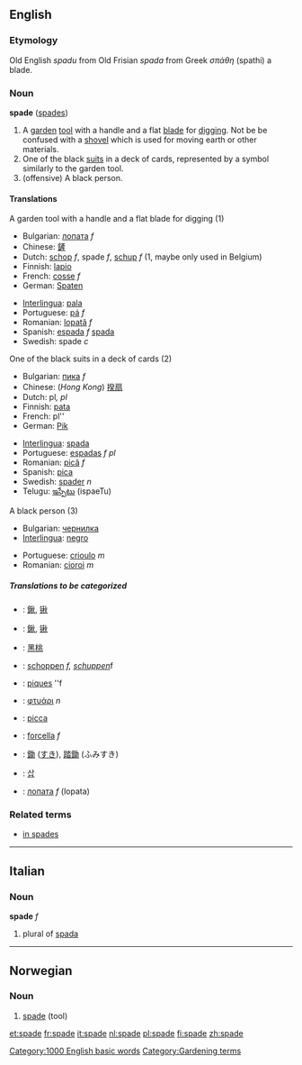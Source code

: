 ==English==

===Etymology===
Old English ''spadu'' from Old Frisian ''spada'' from Greek ''σπάθη'' (spathi) a blade.

===Noun===
'''spade''' ([[spades]])

# A [[garden]] [[tool]] with a handle and a flat [[blade]] for [[dig]]ging. Not be be confused with a [[shovel]] which is used for moving earth or other materials.
# One of the black [[suit]]s in a deck of cards, represented by a symbol similarly to the garden tool.
# (offensive) A black person.

====Translations====
;A garden tool with a handle and a flat blade for digging (1)
{{top}}
*Bulgarian: [[лопата]] ''f''
*Chinese: [[鏟]]
*Dutch: [[schop]] ''f'', spade ''f'', [[schup]] ''f'' (1, maybe only used in Belgium)
*Finnish: [[lapio]]
*French: [[cosse]] ''f''
*German: [[Spaten]]
{{mid}}
*[[Interlingua]]: [[pala]]
*Portuguese: [[pá]] ''f''
*Romanian: [[lopată]] ''f''
*Spanish: [[espada]] ''f'' [[spada]] {{f}}
*Swedish: spade ''c''
{{bottom}}

;One of the black suits in a deck of cards (2)
{{top}}
*Bulgarian: [[пика]] ''f''
*Chinese: (''Hong Kong'') [[揆扇]]
*Dutch: pl'', pl''
*Finnish: [[pata]]
*French: pl''
*German: [[Pik]]
{{mid}}
*[[Interlingua]]: [[spada]]
*Portuguese: [[espadas]] ''f pl''
*Romanian: [[pică]] ''f''
*Spanish: [[pica]]
*Swedish: [[spader]] ''n''
*Telugu: [[ఇస్పేటు]] (ispaeTu)
{{bottom}}

;A black person (3)
{{top}}
*Bulgarian: [[чернилка]]
*[[Interlingua]]: [[negro]]
{{mid}}
*Portuguese: [[crioulo]] ''m''
*Romanian: [[cioroi]] ''m''
{{bottom}}

=====Translations to be categorized=====
{{checktrans}}

*{{ttbc|Chinese Characters}}: [[鍬]], [[锹]]
*{{ttbc|Chinese}}: [[鍬]], [[锹]]
*{{ttbc|Chinese}}: [[黑桃]]
*{{ttbc|Dutch}}: [[schoppen]] ''f, [[schuppen]] ''f
*{{ttbc|French}}: [[piques]] ''f
*{{ttbc|Greek}}: [[φτυάρι]] ''n''

*{{ttbc|Interlingua}}: [[picca]]
*{{ttbc|Italian}}: [[forcella]] ''f''
*{{ttbc|Japanese}}: [[鋤]] ([[すき]]), [[踏鋤]] (ふみすき)
*{{ttbc|Korean}}: [[삽]]
*{{ttbc|Russian}}: [[лопата]] ''f'' (lopata)


[[Category:1000 English basic words]]
[[Category:Gardening terms]]

===Related terms===
*[[in spades]]
----

==Italian==
===Noun===
'''spade''' ''f''

# plural of [[spada]]

----

==Norwegian==
===Noun===
{{no-noun-m1|spad}}
#[[#English|spade]] (tool)

[[et:spade]]
[[fr:spade]]
[[it:spade]]
[[nl:spade]]
[[pl:spade]]
[[fi:spade]]
[[zh:spade]]